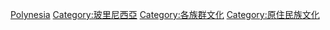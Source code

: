 {{Commonscat|Culture of Polynesia}}

[[Category:大洋洲文化|Polynesia]]
[[Category:玻里尼西亞|Category:玻里尼西亞]]
[[Category:各族群文化|Category:各族群文化]]
[[Category:原住民族文化|Category:原住民族文化]]